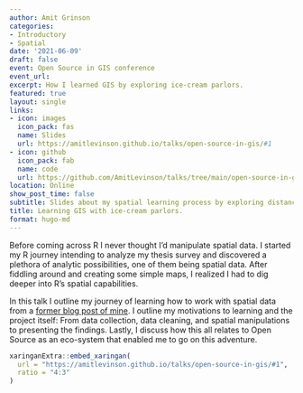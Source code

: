 ```yaml
---
author: Amit Grinson
categories:
- Introductory
- Spatial
date: '2021-06-09'
draft: false
event: Open Source in GIS conference
event_url:
excerpt: How I learned GIS by exploring ice-cream parlors.
featured: true
layout: single
links:
- icon: images
  icon_pack: fas
  name: Slides
  url: https://amitlevinson.github.io/talks/open-source-in-gis/#1
- icon: github
  icon_pack: fab
  name: code
  url: https://github.com/AmitLevinson/talks/tree/main/open-source-in-gis
location: Online
show_post_time: false
subtitle: Slides about my spatial learning process by exploring distances to Golda Ice-Cream locations in Israel.
title: Learning GIS with ice-cream parlors.
format: hugo-md
---
```


Before coming across R I never thought I’d manipulate spatial data. I started my R journey intending to analyze my thesis survey and discovered a plethora of analytic possibilities, one of them being  spatial data. After fiddling around and creating some simple maps, I realized I had to dig deeper into R's spatial capabilities.  

In this talk I outline my journey of learning how to work with spatial data from a [former blog post of mine](https://amitlevinson.com/blog/exploring-ice-cream-locations/). I outline my motivations to learning and the project itself: From data collection, data cleaning, and spatial manipulations to presenting the findings. Lastly, I discuss how this all relates to Open Source as an eco-system that enabled me to go on this adventure.


```r
xaringanExtra::embed_xaringan(
  url = "https://amitlevinson.github.io/talks/open-source-in-gis/#1",
  ratio = "4:3"
)
```

